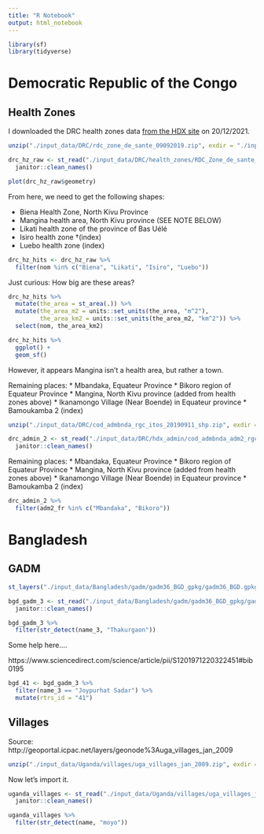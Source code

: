 ```yaml
---
title: "R Notebook"
output: html_notebook
---
```


```r
library(sf)
library(tidyverse)
```


# Democratic Republic of the Congo

## Health Zones

I  downloaded the DRC health zones data [from the HDX site](https://data.humdata.org/dataset/dr-congo-health-0) on 20/12/2021. 

```r
unzip("./input_data/DRC/rdc_zone_de_sante_09092019.zip", exdir = "./input_data/DRC/health_zones") 
```



```r
drc_hz_raw <- st_read("./input_data/DRC/health_zones/RDC_Zone_de_sante_09092019.shp") %>%
  janitor::clean_names()
```

```r
plot(drc_hz_raw$geometry)
```

From here, we need to get the following shapes:

* Biena Health Zone, North Kivu Province
* Mangina health area, North Kivu province (SEE NOTE BELOW)
* Likati health zone of the province of Bas Uélé
* Isiro health zone †(index)
* Luebo health zone (index)

```r
drc_hz_hits <- drc_hz_raw %>%
  filter(nom %in% c("Biena", "Likati", "Isiro", "Luebo"))

```

Just curious: How big are these areas?

```r
drc_hz_hits %>%
  mutate(the_area = st_area(.)) %>%
  mutate(the_area_m2 = units::set_units(the_area, "m^2"),
         the_area_km2 = units::set_units(the_area_m2, "km^2")) %>%
  select(nom, the_area_km2)
```
```r
drc_hz_hits %>%
  ggplot() + 
  geom_sf()
```




However, it appears Mangina isn't a health area, but rather a town.


Remaining places:
* Mbandaka, Equateur Province
* Bikoro region of Equateur Province
* Mangina, North Kivu province (added from health zones above)
* Ikanamongo Village (Near Boende) in Equateur province
* Bamoukamba 2 (index)

```r
unzip("./input_data/DRC/cod_admbnda_rgc_itos_20190911_shp.zip", exdir = "./input_data/DRC/hdx_admin")
```




```r
drc_admin_2 <- st_read("./input_data/DRC/hdx_admin/cod_admbnda_adm2_rgc_20190911.shp") %>%
  janitor::clean_names()
```
Remaining places:
* Mbandaka, Equateur Province
* Bikoro region of Equateur Province
* Mangina, North Kivu province (added from health zones above)
* Ikanamongo Village (Near Boende) in Equateur province
* Bamoukamba 2 (index)


```r
drc_admin_2 %>%
  filter(adm2_fr %in% c("Mbandaka", "Bikoro"))
```



# Bangladesh

## GADM

```r
st_layers("./input_data/Bangladesh/gadm/gadm36_BGD_gpkg/gadm36_BGD.gpkg")
```

```r
bgd_gadm_3 <- st_read("./input_data/Bangladesh/gadm/gadm36_BGD_gpkg/gadm36_BGD.gpkg", layer="gadm36_BGD_3") %>%
  janitor::clean_names()
```

```r
bgd_gadm_3 %>%
  filter(str_detect(name_3, "Thakurgaon"))
```

Some help here....

https://www.sciencedirect.com/science/article/pii/S1201971220322451#bib0195


```r
bgd_41 <- bgd_gadm_3 %>%
  filter(name_3 == "Joypurhat Sadar") %>%
  mutate(rtrs_id = "41")
```








## Villages

Source: http://geoportal.icpac.net/layers/geonode%3Auga_villages_jan_2009

```r
unzip("./input_data/Uganda/villages/uga_villages_jan_2009.zip", exdir = "./input_data/Uganda/villages")
```

Now let's import it. 

```r
uganda_villages <- st_read("./input_data/Uganda/villages/uga_villages_jan_2009.shp") %>%
  janitor::clean_names()
```

```r
uganda_villages %>%
  filter(str_detect(name, "moyo"))
```



